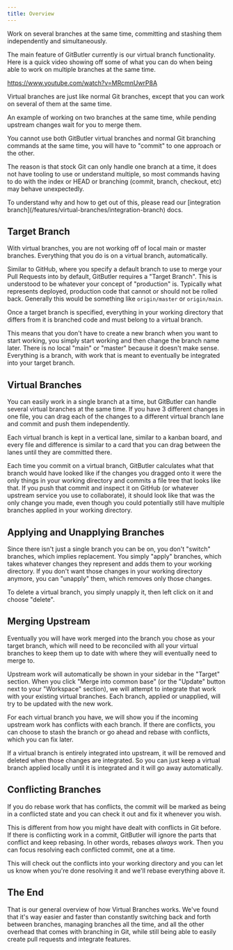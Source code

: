 ```yaml
---
title: Overview
---
```



Work on several branches at the same time, committing and stashing them independently and simultaneously.

The main feature of GitButler currently is our virtual branch functionality. Here is a quick video showing off some of what you can do when being able to work on multiple branches at the same time.

https://www.youtube.com/watch?v=MRcmnUwrP8A

Virtual branches are just like normal Git branches, except that you can work on several of them at the same time.

<ImageSection
  alt="Virtual Branches Example"
  src="/virtual-branches-01.jpeg"
  subtitle="An example of working on two branches at the same time, while pending upstream changes wait for you to merge them."
/>

An example of working on two branches at the same time, while pending upstream changes wait for you to merge them.

<Callout type="warn">
You cannot use both GitButler virtual branches and normal Git branching commands at the same time, you will have to "commit" to one approach or the other.
</Callout>

The reason is that stock Git can only handle one branch at a time, it does not have tooling to use or understand multiple, so most commands having to do with the index or HEAD or branching (commit, branch, checkout, etc) may behave unexpectedly. 

<Callout type="info">
To understand why and how to get out of this, please read our [integration branch](/features/virtual-branches/integration-branch) docs.
</Callout>

## Target Branch
With virtual branches, you are not working off of local main or master branches. Everything that you do is on a virtual branch, automatically.

Similar to GitHub, where you specify a default branch to use to merge your Pull Requests into by default, GitButler requires a "Target Branch". This is understood to be whatever your concept of "production" is. Typically what represents deployed, production code that cannot or should not be rolled back. Generally this would be something like `origin/master` or `origin/main`.

Once a target branch is specified, everything in your working directory that differs from it is branched code and must belong to a virtual branch.

This means that you don't have to create a new branch when you want to start working, you simply start working and then change the branch name later. There is no local "main" or "master" because it doesn't make sense. Everything is a branch, with work that is meant to eventually be integrated into your target branch.

## Virtual Branches
You can easily work in a single branch at a time, but GitButler can handle several virtual branches at the same time. If you have 3 different changes in one file, you can drag each of the changes to a different virtual branch lane and commit and push them independently.

Each virtual branch is kept in a vertical lane, similar to a kanban board, and every file and difference is similar to a card that you can drag between the lanes until they are committed there.

Each time you commit on a virtual branch, GitButler calculates what that branch would have looked like if the changes you dragged onto it were the only things in your working directory and commits a file tree that looks like that. If you push that commit and inspect it on GitHub (or whatever upstream service you use to collaborate), it should look like that was the only change you made, even though you could potentially still have multiple branches applied in your working directory.

## Applying and Unapplying Branches
Since there isn't just a single branch you can be on, you don't "switch" branches, which implies replacement. You simply "apply" branches, which takes whatever changes they represent and adds them to your working directory. If you don't want those changes in your working directory anymore, you can "unapply" them, which removes only those changes.

<ImageSection subtitle="Click 'unapply' for any branch to stash it and remove it's changes from the working directory" src="/virtual-branches-02.jpeg" alt="Virtual Branch Apply / Unapply" />

To delete a virtual branch, you simply unapply it, then left click on it and choose "delete".

## Merging Upstream
Eventually you will have work merged into the branch you chose as your target branch, which will need to be reconciled with all your virtual branches to keep them up to date with where they will eventually need to merge to.

<ImageSection subtitle="Click 'Merge into common base' to integrate upstream changes into your virtual branches." src="/merge-upstream.png" alt="Branch Commit List" />

Upstream work will automatically be shown in your sidebar in the "Target" section. When you click "Merge into common base" (or the "Update" button next to your "Workspace" section), we will attempt to integrate that work with your existing virtual branches. Each branch, applied or unapplied, will try to be updated with the new work.

<ImageSection subtitle="Click 'Update workspace' to integrate upstream changes into your virtual branches." src="/merge-upstream-incoming.png" alt="Update Workspace" />

For each virtual branch you have, we will show you if the incoming upstream work has conflicts with each branch. If there are conflicts, you can choose to stash the branch or go ahead and rebase with conflicts, which you can fix later.

If a virtual branch is entirely integrated into upstream, it will be removed and deleted when those changes are integrated. So you can just keep a virtual branch applied locally until it is integrated and it will go away automatically.

## Conflicting Branches
If you do rebase work that has conflicts, the commit will be marked as being in a conflicted state and you can check it out and fix it whenever you wish.

<ImageSection 
  subtitle="When your commits have conflicts" 
  src="/conflicts-commits.png"
  alt="Conflicts with commits"
/>

This is different from how you might have dealt with conflicts in Git before. If there is conflicting work in a commit, GitButler will ignore the parts that conflict and keep rebasing. In other words, rebases _always_ work. Then you can focus resolving each conflicted commit, one at a time.

<ImageSection
  subtitle="Resolving a conflict"
  src="/conflicts-resolve.png"
  alt="Conflicts with commits"
/>

This will check out the conflicts into your working directory and you can let us know when you're done resolving it and we'll rebase everything above it.

## The End
That is our general overview of how Virtual Branches works. We've found that it's way easier and faster than constantly switching back and forth between branches, managing branches all the time, and all the other overhead that comes with branching in Git, while still being able to easily create pull requests and integrate features.
